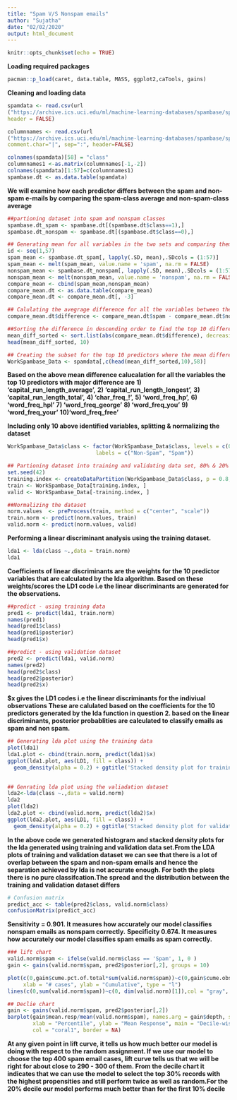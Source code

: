 ```yaml
---
title: "Spam V/S Nonspam emails"
author: "Sujatha"
date: "02/02/2020"
output: html_document
---
```


```r
knitr::opts_chunk$set(echo = TRUE)
```

__Loading required packages__
```r
pacman::p_load(caret, data.table, MASS, ggplot2,caTools, gains)
```

__Cleaning and loading data__
```r
spamdata <- read.csv(url
("https://archive.ics.uci.edu/ml/machine-learning-databases/spambase/spambase.data"),
header = FALSE)

columnnames <- read.csv(url
("https://archive.ics.uci.edu/ml/machine-learning-databases/spambase/spambase.names"), 
comment.char="|", sep=":", header=FALSE)

colnames(spamdata)[58] = "class" 
columnnames1 <-as.matrix(columnnames[-1,-2])
colnames(spamdata)[1:57]=c(columnnames1)
spambase.dt <- as.data.table(spamdata)
```

__We will examine how each predictor differs between the spam and non-spam e-mails by comparing the spam-class average and non-spam-class average__
```r
##partioning dataset into spam and nonspam classes
spambase.dt_spam <- spambase.dt[(spambase.dt$class==1),]
spambase.dt_nonspam <- spambase.dt[(spambase.dt$class==0),]

## Generating mean for all variables in the two sets and comparing them
id <- seq(1,57)
spam_mean <- spambase.dt_spam[, lapply(.SD, mean),.SDcols = (1:57)]
spam_mean <- melt(spam_mean, value.name = 'spam', na.rm = FALSE)
nonspam_mean <- spambase.dt_nonspam[, lapply(.SD, mean),.SDcols = (1:57)]
nonspam_mean <- melt(nonspam_mean, value.name = 'nonspam', na.rm = FALSE)
compare_mean <- cbind(spam_mean,nonspam_mean)
compare_mean.dt <- as.data.table(compare_mean)
compare_mean.dt <- compare_mean.dt[, -3]

## Calulating the avegrage difference for all the variables between the two classes
compare_mean.dt$difference <- compare_mean.dt$spam - compare_mean.dt$nonspam

##Sorting the difference in descending order to find the top 10 difference
mean_diff_sorted <- sort.list(abs(compare_mean.dt$difference), decreasing = T)
head(mean_diff_sorted, 10)

## Creating the subset for the top 10 predictors where the mean difference is high
WorkSpambase_Data <- spamdata[,c(head(mean_diff_sorted,10),58)]
```
__Based on the above mean difference calucalation for all the variables the top 10 predictors with major difference are__ 
__1) 'capital_run_length_average',__
__2) 'capital_run_length_longest',__ 
__3) 'capital_run_length_total',__
__4) 'char_freq_!',__ 
__5) 'word_freq_hp',__
__6) 'word_freq_hpl'__
__7) 'word_freq_george'__
__8) 'word_freq_you'__
__9) 'word_freq_your'__
__10)'word_freq_free'__



__Including only 10 above identified variables, splitting & normalizing the dataset__
```r

WorkSpambase_Data$class <- factor(WorkSpambase_Data$class, levels = c(0,1), 
                            labels = c("Non-Spam", "Spam"))

## Partioning dataset into training and validating data set, 80% & 20% respectively
set.seed(42)
training.index <- createDataPartition(WorkSpambase_Data$class, p = 0.8, list = FALSE)
train <- WorkSpambase_Data[training.index, ]
valid <- WorkSpambase_Data[-training.index, ]

##Normalizing the dataset
norm.values  <- preProcess(train, method = c("center", "scale"))
train.norm <- predict(norm.values, train)
valid.norm <- predict(norm.values, valid)
```

__Performing a linear discriminant analysis using the training dataset.__
```r
lda1 <- lda(class ~.,data = train.norm)
lda1
```
__Coefficients of linear discriminants are the weights for the 10 predictor variables that are calculated by the lda algorithm. Based on these weights/scores the LD1 code i.e the linear discriminants are generated for the observations.__

```r
##predict - using training data
pred1 <- predict(lda1, train.norm)
names(pred1)
head(pred1$class)
head(pred1$posterior)
head(pred1$x)

##predict - using validation dataset
pred2 <- predict(lda1, valid.norm)
names(pred2)
head(pred2$class)
head(pred2$posterior)
head(pred2$x)
```
__$x gives the LD1 codes i.e the linear discriminants for the indiviual observations These are calulated based on the coefficients for the 10 predictors generated by the lda function in question 2. based on the linear discriminants, posterior probablities are calculated to classify emails as spam and non spam.__


```r
## Generating lda plot using the training data
plot(lda1)
lda1.plot <- cbind(train.norm, predict(lda1)$x)
ggplot(lda1.plot, aes(LD1, fill = class)) + 
  geom_density(alpha = 0.2) + ggtitle('Stacked density plot for training data lda')
  

## Genrating lda plot using the valiadation dataset
lda2<-lda(class ~.,data = valid.norm)
lda2
plot(lda2)
lda2.plot <- cbind(valid.norm, predict(lda2)$x)
ggplot(lda2.plot, aes(LD1, fill = class)) + 
  geom_density(alpha = 0.2) + ggtitle('Stacked density plot for validation data lda')
```
__In the above code we generated histogram and stacked density plots for the lda generated using training and validation data set.From the LDA plots of training and validation dataset we can see that there is a lot of overlap between the spam and non-spam emails and hence the separation achieved by lda is not accurate enough. For both the plots there is no pure classifcation.The spread and the distribution between the training and validation dataset differs__

```r
# Confusion matrix
predict_acc <- table(pred2$class, valid.norm$class)
confusionMatrix(predict_acc)
```
__Sensitivity = 0.901. It measures how accurately our model classifies nonspam emails as nonspam correctly.__
__Specificity 0.674. It measures how accurately our model classifies spam emails as spam correctly.__


```r
### lift chart
valid.norm$spam <- ifelse(valid.norm$class == 'Spam', 1, 0 )
gain <- gains(valid.norm$spam, pred2$posterior[,2], groups = 10)

plot(c(0,gain$cume.pct.of.total*sum(valid.norm$spam))~c(0,gain$cume.obs), 
     xlab = "# cases", ylab = "Cumulative", type = "l")
lines(c(0,sum(valid.norm$spam))~c(0, dim(valid.norm)[1]),col = "gray", lty = 2)

## Declie chart
gain <- gains(valid.norm$spam, pred2$posterior[,2])
barplot(gain$mean.resp/mean(valid.norm$spam), names.arg = gain$depth, space = 0.5,
        xlab = "Percentile", ylab = "Mean Response", main = "Decile-wise lift chart",
        col = "coral1", border = NA)
```
__At any given point in lift curve, it tells us how much better our model is doing with respect to the random assignment. If we use our model to choose the top 400 spam email cases, lift curve tells us that we will be right for about close to 290 - 300 of them. From the decile chart it indicates that we can use the model to select the top 30% records with the highest propensities and still perform twice as well as random.For the 20% decile our model performs much better than for the first 10% decile__
